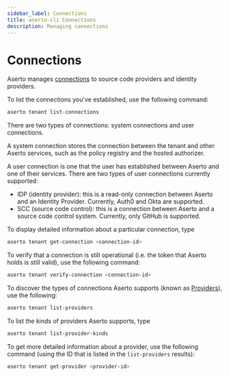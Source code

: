 ```yaml
---
sidebar_label: Connections
title: aserto-cli Connections
description: Managing connections
---
```


# Connections

Aserto manages [connections](/docs/overview/connections) to source code providers and identity providers.

To list the connections you've established, use the following command:

```bash
aserto tenant list-connections
```

There are two types of connections: system connections and user connections.

A system connection stores the connection between the tenant and other Aserto services, such as the policy registry and the hosted authorizer.

A user connection is one that the user has established between Aserto and one of their services. There are two types of user connections currently supported:

- IDP (identity provider): this is a read-only connection between Aserto and an Identity Provider. Currently, Auth0 and Okta are supported.
- SCC (source code control): this is a connection between Aserto and a source code control system. Currently, only GitHub is supported.

To display detailed information about a particular connection, type

```bash
aserto tenant get-connection <connection-id>
```

To verify that a connection is still operational (i.e. the token that Aserto holds is still valid), use the following command:

```bash
aserto tenant verify-connection <connection-id>
```

To discover the types of connections Aserto supports (known as [Providers](/docs/overview/connections#providers)),
use the following:

```bash
aserto tenant list-providers
```

To list the kinds of providers Aserto supports, type

```bash
aserto tenant list-provider-kinds
```

To get more detailed information about a provider, use the following command (using the ID that
is listed in the `list-providers` results):

```bash
aserto tenant get-provider <provider-id>
```
